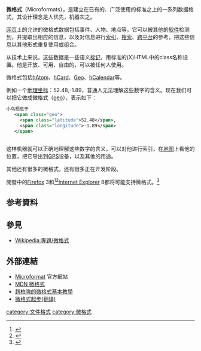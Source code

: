 {{更新|time=2013-12-20T06:41:23+00:00}}

{{Expand English|Microformat}}
'''微格式'''（Microformats），是建立在已有的、广泛使用的标准之上的一系列数据格式，其设计理念是人优先，机器次之。

[[网页|网页]]上的允许的微格式数据包括事件、人物、地点等，它可以被其他的[[软件|软件]]检测到，并提取出相应的信息，以及对信息进行[[索引|索引]]、[[搜索|搜索]]、[[跨平台|跨平台]]的参考，把这些信息以其他形式重复使用或组合。

从技术上来说，这些数据是一些语义[[标记语言|标记]]，用标准的(X)HTML中的class名称设置。他是开放、可用、自由的，可以被任何人使用。

微格式包括[[hAtom|hAtom]]、[[hCard|hCard]]、[[Geo|Geo]]、[[hCalendar|hCalendar]]等。

例如一个[[地理坐标|地理坐标]]：52.48,-1.89，普通人无法理解这些数字的含义。现在我们可以把它做成微格式（[[geo|geo]]），表示如下：

 <syntaxhighlight lang="xml">小鸟栖息于
   <span class="geo">
     <span class="latitude">52.48</span>,
     <span class="longitude">-1.89</span>
   </span>
 </syntaxhighlight>

这样机器就可以正确地理解这些数字的含义，可以对他进行索引，在[[地图|地图]]上看他的位置，把它导出到[[GPS|GPS]]设备，以及其他的用途。

其他还有很多的微格式，还有很多正在开发阶段。

開發中的[[Firefox|Firefox]] 3和<ref>{{cite web | url=http://ejohn.org/blog/microformats-in-firefox-3/ | title=Microformats in Firefox 3 | last=Resig | first=John | date=2007-02-01 | accessdate=2007-03-25 | archive-date=2013-06-26 | archive-url=https://www.webcitation.org/6Hf0n92dj?url=http://ejohn.org/blog/microformats-in-firefox-3/ | dead-url=no }}</ref><ref>{{cite web | url=http://www.kaply.com/weblog/2007/05/09/microformats-and-firefox-3-for-developers/ | title=Microformats and Firefox 3 (for Developers) | last=Kaply | first=Mike | date=2007-05-09 | accessdate=2007-05-23 | archive-date=2010-09-25 | archive-url=https://web.archive.org/web/20100925191242/http://kaply.com/weblog/2007/05/09/microformats-and-firefox-3-for-developers/ }}</ref>[[Internet_Explorer|Internet Explorer]] 8都将可能支持微格式。<ref>{{cite web | url=http://arstechnica.com/news.ars/post/20070502-microsoft-drops-hints-about-internet-explorer-8.html | title=Microsoft drops hints about Internet Explorer 8 | last=Bounds | first=Darren | date=2007-05-02 | accessdate=2007-05-02 | archive-date=2012-04-04 | archive-url=https://www.webcitation.org/66fkStHhs?url=http://arstechnica.com/microsoft/news/2007/05/microsoft-drops-hints-about-internet-explorer-8.ars | dead-url=no }}</ref>

==参考資料==
<div class="references-small">
<references />
</div>

==參見==
*[[Wikipedia:專題/微格式|Wikipedia:專題/微格式]]

==外部連結==
*[http://microformats.org Microformat] {{Wayback|url=http://microformats.org/ |date=20080703211442 }} 官方網站
*[https://developer.mozilla.org/zh-CN/docs/Web/HTML/%E5%BE%AE%E6%A0%BC%E5%BC%8F MDN 微格式] {{Wayback|url=https://developer.mozilla.org/zh-CN/docs/Web/HTML/%E5%BE%AE%E6%A0%BC%E5%BC%8F |date=20200124180222 }}
*[http://blog.bobchao.net/2007/04/microformat.html 趙柏強的微格式基本教學] {{Wayback|url=http://blog.bobchao.net/2007/04/microformat.html |date=20210506183555 }}
*[http://blog.chaoskey.com/2008/09/22/179/ 微格式起步(翻译)] {{Wayback|url=http://blog.chaoskey.com/2008/09/22/179/ |date=20121115083818 }}


[[category:文件格式|category:文件格式]]
[[category:微格式|category:微格式]]